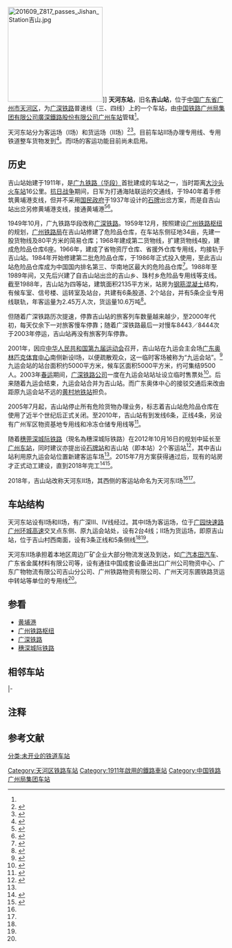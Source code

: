 {{About|[[广深铁路|广深铁路]]车站|[[广州地铁11号线|广州地铁11号线]]在建车站|天河东站 (广州地铁)}}
{{Infobox station
|symbol_right = {{rint|cn|rail}}
|name=天河东站
|eng_name=Tianhedong Railway Station
|other_name = 九运会站、奥体中心站
|image = Tianhedong Railway Station 20210401.jpg
|caption = 站房（Ⅰ场）
|code = 23717<ref>{{cite book|title=中华人民共和国铁路车站代码（GB/T 10302-2010）|publisher=中国标准出版社|year=2010|isbn=155066140495|ignore-isbn-error=true|pages=17}}</ref>
|commercial_code = JSQ<ref>{{cite book|author=铁道部电子计算技术中心, 铁道部运输局|title=铁路车站站名代码表：TMIS使用|publisher=中国铁道出版社|location=北京|year=1998|isbn=9787113030995|pages=42}}</ref><ref>{{cite book|author=[[中华人民共和国铁道部|中华人民共和国铁道部]]|title=铁路电报站名略号（2012）|publisher=中国铁道出版社|location=北京|year=2012|unified=15113·3468|pages=58}}</ref>
|type = 中间站
|address={{CHN}}[[广东省|广东省]][[广州市|广州市]][[天河区|天河区]]
|coordinates = {{coord|23|7|55.01|N|113|24|13.76|E|display=inline,title|Region:CH_type}}
|owned = [[广州局集团|中国铁路广州局集团]]<br>[[广深铁路股份有限公司|广深铁路股份有限公司]][[广州站#下辖车站|广州车站]]<ref name="#1">{{cite news|title=广州车站广州东站区沿线各站食堂业务外包招标公告|url=http://www.vimayi.com/supply/202101/18/18997.html|publisher=微蚂蚁|date=2021-01-18|accessdate=2021-04-10|archive-date=2021-04-10|archive-url=https://web.archive.org/web/20210410053952/http://www.vimayi.com/supply/202101/18/18997.html|dead-url=yes}}</ref>
|lines=[[广深铁路|广深铁路]]（普速线）
|platform = 客运站：1座[[岛式月台|岛式月台]]，2个站台面
|tracks = 客运站：4条<br/>货运站：8条
|built = 1911年
|former = 吉山站（1911年-2018年）
|classification = [[三等站_(中国)|三等站]]
|站线配置图={{广州铁路车站RDT|吉山站}}
}}
[[Image:201609_Z817_passes_Jishan_Station吉山.jpg|220px]]]]
'''天河东站'''，旧名'''吉山站'''，位于[[中国|中国]][[广东省|广东省]][[广州市|广州市]][[天河区|天河区]]，为[[广深铁路|广深铁路]]普速线（三、四线）上的一个车站{{notetag|广深铁路高速线（一、二线）从吉山站南侧通过，不进吉山站}}，由[[中国铁路广州局集团有限公司|中国铁路广州局集团有限公司]][[廣深鐵路股份有限公司|廣深鐵路股份有限公司]][[广州站#下辖车站|广州车站]]管辖<ref name="#1"/>。

天河东站分为客运场（Ⅰ场）和货运场（Ⅱ场）<ref name="天河东1">{{cite news|url=http://news.dayoo.com/guangzhou/201812/17/139995_52406830.htm|title=穗莞深城际铁路天河东站列车运行控制系统完工|publisher=大洋网|date=2018-12-17|accessdate=2019-02-06|archive-date=2021-01-08|archive-url=https://web.archive.org/web/20210108121617/https://news.dayoo.com/guangzhou/201812/17/139995_52406830.htm|dead-url=no}}</ref><ref name="天河东2">{{cite web|url=http://www.crcc.cn/art/2018/12/18/art_1592_2803533.html|title=穗莞深城际铁路天河东站列车运行控制系统完工|publisher=[[中国铁建|中国铁建]]|date=2018-12-18|accessdate=2019-02-06|archive-date=2021-01-07|archive-url=https://web.archive.org/web/20210107084249/http://www.crcc.cn/art/2018/12/18/art_1592_2803533.html}}</ref>。目前车站Ⅱ场办理专用线、专用铁道整车货物发到<ref name="95306info">{{cite web|url=http://hyfw.95306.cn/hyinfo/action/FwcszsAction_index?type=1|title=营业站服务信息查询|publisher=中国铁路95306网|access-date=2021-04-10|archive-date=2018-09-14|archive-url=https://web.archive.org/web/20180914133603/http://hyfw.95306.cn/hyinfo/action/FwcszsAction_index?type=1|dead-url=no}}</ref>。而Ⅰ场的客运功能目前尚未启用。

==历史==
吉山站始建于1911年，是[[广深铁路|广九铁路（华段）]]首批建成的车站之一，当时距离[[大沙头火车站|大沙头火车站]]16公里。[[抗日战争|抗日战争]]期间，日军为打通海陆联运的交通线，于1940年着手修筑黄埔港支线，但并不采用[[国民政府|国民政府]]于1937年设计的[[石牌站_(广州)|石牌]]出岔方案，而是自吉山站出岔另修黄埔港支线，接通黄埔港<ref name=gtjtz>{{cite book |author=广州铁路（集团）公司史志编委会 |title=广铁集团志 |year=2002 |publisher=中国铁道出版社 |location=北京 |isbn=7-113-03637-6 |page=}}</ref><ref>{{cite web|title=铁路车站_《黄埔区志1840～1990》|url=http://lishi.zhuixue.net/m/view.php?aid=181163|publisher=历史追学网|date=2017-11-19|access-date=2018-02-02|archive-date=2019-05-15|archive-url=https://web.archive.org/web/20190515152615/http://lishi.zhuixue.net/m/view.php?aid=181163|dead-url=no}}</ref>。

1949年10月，广九铁路华段改称[[广深铁路|广深铁路]]。1959年12月，按照建设[[广州铁路枢纽|广州铁路枢纽]]的规划，[[广州铁路局|广州铁路局]]在吉山站修建了危险品仓库，在车站东侧征地34亩，先建一股货物线及80平方米的简易仓库；1968年建成第二货物线，扩建货物线4股，建成危险品仓库6座。1966年，建成了省物资厅仓库、省援外仓库专用线，均接轨于吉山站。1984年开始修建第二批危险品仓库，于1986年正式投入使用，至此吉山站危险品仓库成为中国国内排名第三、华南地区最大的危险品仓库<ref>{{Cite web |url=http://www.kufang.com.cn/showinfo.asp?id=4116 |title=全国第三大危险品仓库将改用为普通物流 |access-date=2009-08-29 |archive-date=2009-12-30 |archive-url=https://web.archive.org/web/20091230204816/http://www.kufang.com.cn/showinfo.asp?id=4116 |dead-url=yes }}</ref>。1988年至1989年间，又先后兴建了自吉山站出岔的吉山乡、珠村乡危险品专用线等支线。截至1988年，吉山站为四等站，建筑面积2135平方米，站房为[[钢筋混凝土|钢筋混凝土]]结构，有候车室、信号楼、运转室及站台，共建有6条股道、2个站台，并有5条企业专用线联轨，年客运量为2.45万人次，货运量10.6万吨<ref>{{cite book |author=馮民牧，楊介林，廖汝忠，胡灼華 |title=《廣州市地名志》 |year=1989 |publisher=香港大道文化有限公司 |location=香港 |isbn=7-5359-0296-0 |page=}}</ref>。

但随着广深铁路历次提速，停靠吉山站的旅客列车数量越来越少，至2000年代初，每天仅余下一对旅客慢车停靠；随着广深铁路最后一对慢车8443／8444次于2003年停运，吉山站再没有旅客列车停靠。

2001年，因应[[中华人民共和国第九届运动会|中华人民共和国第九届运动会]]召开，吉山站在九运会主会场[[广东奥林匹克体育中心|广东奥林匹克体育中心]]南侧新设Ⅰ场，以便疏散观众，这一临时客场被称为“九运会站”。<ref>{{cite news|author=胡键|url=http://www.southcn.com/first/200110250947.htm|title=九运会开幕式六趟专列免费送观众|publisher=[[南方日报|南方日报]]|date=2001-10-25|accessdate=2016-07-26|archive-date=2021-01-07|archive-url=https://web.archive.org/web/20210107095647/http://www.southcn.com/first/200110250947.htm|dead-url=no}}</ref>九运会站的站台面积约5000平方米，候车区面积5000平方米，约可集结9500人。2003年[[春运|春运]]期间，[[广深铁路股份|广深铁路公司]]一度在九运会站站址设立临时售票处<ref>{{cite news|author=邓恒|url=http://www.dayoo.com/gb/content/2003-01/10/content_914551.htm|title=九运会站预售多日火车票|publisher=[[广州日报|广州日报]]|date=2003-01-10|accessdate=2016-07-26|deadurl=yes|archiveurl=https://web.archive.org/web/20161005111531/http://www.dayoo.com/gb/content/2003-01/10/content_914551.htm|archivedate=2016-10-05}}</ref>。后来随着九运会结束，九运会站合并为吉山站。而广东奥体中心的接驳交通后来改由距原九运会站不远的[[黄村站_(广州)|黄村地铁站]]担负。

2005年7月起，吉山站停止所有危险货物办理业务，标志着吉山站危险品仓库在使用了近半个世纪后正式关闭。至2010年，吉山站有到发线6条，正线4条，另设有广州军区物资基地专用线和冷冻仓储专用线等<ref name="trh">{{cite news|title=穗莞深城轨将连通广州东站|url=http://news.sina.com.cn/c/2013-11-21/083028769658.shtml|publisher=新浪网|work=南方日报|date=2013-11-21|accessdate=2021-04-10|archive-date=2021-04-10|archive-url=https://web.archive.org/web/20210410050220/http://news.sina.com.cn/c/2013-11-21/083028769658.shtml|dead-url=no}}</ref>。

随着[[穗深城际铁路|穗莞深城际铁路]]（現名為穗深城际铁路）在2012年10月16日的规划中延长至[[广州东站|广州东站]]，同时建议亦提出设[[石牌站_(广州)|石牌站]]和吉山站（即本站）2个客运站<ref>{{cite news |url=http://news.163.com/12/1017/15/8E1DF1KV00014AED.html |title=穗莞深城轨延长至广州市区(图) |author=羊城晚报 |publisher=网易 |date=2012-10-17 |access-date=2019-10-30 |archive-url=https://web.archive.org/web/20181209135951/http://news.163.com/12/1017/15/8E1DF1KV00014AED.html |archive-date=2018-12-09 |dead-url=yes }}</ref>，其中吉山站利用原九运会站位置新建客运车场<ref name="trh"/>。2015年7月方案获得通过后，现有的站房才正式动工建设，直到2018年完工<ref>{{cite news |url=http://gz.house.163.com/15/0717/08/AUN9M0QH00873C6D.html |title=穗莞深城际轨道石牌站、奥体中心站规划方案通过 |author=南方都市报 |publisher=网易 |date=2015-07-17 |access-date=2019-10-30 |archive-url=https://web.archive.org/web/20181209140437/http://gz.house.163.com/15/0717/08/AUN9M0QH00873C6D.html |archive-date=2018-12-09 |dead-url=yes }}</ref><ref>{{cite news |url=https://www.sohu.com/a/190232438_201433 |title=好消息！穗莞深城际铁路取得突破性进展 未来新塘15分钟就能到广州东站！ |publisher=搜狐网 |date=2017-09-06 |access-date=2019-10-30 |archive-url=https://web.archive.org/web/20181209140627/https://www.sohu.com/a/190232438_201433 |archive-date=2018-12-09 |dead-url=yes }}</ref>。

2018年，吉山站改称天河东Ⅱ场，其西侧的客运站命名为天河东Ⅰ场<ref name="天河东1"/><ref name="天河东2"/>。

==车站结构==
天河东站设有Ⅰ场和Ⅱ场，有广深Ⅲ、Ⅳ线经过。其中Ⅰ场为客运场，位于[[广园快速路|广园快速路]][[广州环城高速|广州环城高速]]交叉点东侧、原九运会站处，设有2台4线；Ⅱ场为货运场，即原吉山站，位于吉山村西南面，设有3条正线和5条侧线<ref name="天河东1"/><ref name="天河东2"/>。

天河东Ⅱ场承担着本地区周边厂矿企业大部分物流发送及到达，如[[广汽本田汽车|广汽本田汽车]]、广东省金属材料有限公司等，设有通往中国成套设备进出口广州公司物资中心、广东广物物流有限公司吉山分公司、广州铁路物资有限公司、广州天河东圃铁路货运中转站等单位的专用线<ref name="95306info"/>。
<!--
== 接驳交通 ==
天河东站客站北侧设有[[广州地铁|广州地铁]][[黄村站_(广州)|黄村站]]，方便旅客换乘广州地铁[[广州地铁4号线|4号线]]和[[广州地铁21号线|21号线]]。同时车站北侧亦设有奥林匹克体育中心公交站场，方便旅客接驳巴士前往广州市区各地。
{| class="mw-collapsible mw-collapsed wikitable" style="margin: 0 auto; width: auto;" 
! 接駁交通列表
|-
|{{col-begin}}
{{col-2}}
;[[广州地铁|广州地铁]]
*[[黄村站_(广州)|黄村站]]：{{广州地铁路线链接|4|S}}（4 24）、{{广州地铁路线链接|21|S}}（21 04）
;[[广州巴士|广州公交线路]]
{{广州巴士路线列表|width=98%|format=noco|60|210|214|325|347|348|403|448|490|497|506|508|547|548|564|564A|574|902|903|944|944A|B4|B4A|B4B|B22}}
{{col-2}}
;（续表）
{{广州巴士路线列表|width=98%|format=noco|B26|B29|B4K|夜38|夜51|夜81|夜93|夜100|高峰快线24|高峰快线28|高峰快线63}}
;客运班车（广增黄村立交站、东圃客运站黄村招呼站）
{{广州巴士路线列表|width=98%|format=noco|loc=增城|广增3|广增5|南站}}
{{col-end}}
|}
-->

== 参看 ==
{{Portal|鐵路|P train.svg}}
*[[黄埔港|黄埔港]]
*[[广州铁路枢纽|广州铁路枢纽]]
*[[广深铁路|广深铁路]]
*[[穗深城际铁路|穗深城际铁路]]

==相邻车站==
{{start rail box|[[File:China_Railways.svg|16px]] [[中国铁路|中国铁路]]}}
{{s-inop|[[石牌站_(广州)|石牌站]]|{{站|广州}}方向}}
{{s-line|[[廣深鐵路|廣深鐵路]]Ⅲ/Ⅳ线<br />← 5km 天河东站 7km →}}
{{s-inop|[[下元站|下元站]]<br /><s>''[[横沙站_(铁路)|横沙站]]''</s>、<s>''[[文冲站_(铁路)|文冲站]]''</s>(已撤销)|{{站|深圳}}方向}}
|-
{{Terminus}}
{{s-line|[[黄埔港|黄埔港]]支线<br />← 5km 天河东站 5km →}}
{{s-inop|[[黄埔站_(广州)|黄埔站]]|终点}}
{{End box}}

== 注释 ==
{{Commonscat|Jishan Railway Station}}
{{notefoot}}

==参考文献==
{{reflist|2}}

{{广深铁路}}
{{广州铁路车站列表}}

[[Category:天河区铁路车站|Category:天河区铁路车站]]
[[Category:1911年啟用的鐵路車站|Category:1911年啟用的鐵路車站]]
[[Category:中国铁路广州局集团车站|Category:中国铁路广州局集团车站]]
[[分类:未开业的铁道车站|分类:未开业的铁道车站]]